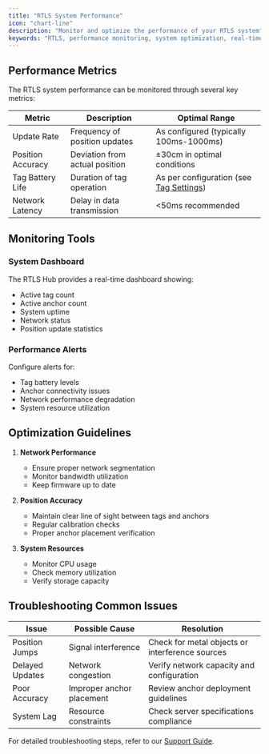 ```yaml
---
title: "RTLS System Performance"
icon: "chart-line"
description: "Monitor and optimize the performance of your RTLS system"
keywords: "RTLS, performance monitoring, system optimization, real-time location, tracking performance"
---
```


## Performance Metrics

The RTLS system performance can be monitored through several key metrics:

| Metric | Description | Optimal Range |
|--------|-------------|---------------|
| Update Rate | Frequency of position updates | As configured (typically 100ms-1000ms) |
| Position Accuracy | Deviation from actual position | ±30cm in optimal conditions |
| Tag Battery Life | Duration of tag operation | As per configuration (see [Tag Settings](/projectexecution/tagconfigurationrules/tagsettings)) |
| Network Latency | Delay in data transmission | &lt;50ms recommended |

## Monitoring Tools

### System Dashboard
The RTLS Hub provides a real-time dashboard showing:
- Active tag count
- Active anchor count
- System uptime
- Network status
- Position update statistics

### Performance Alerts
Configure alerts for:
- Tag battery levels
- Anchor connectivity issues
- Network performance degradation
- System resource utilization

## Optimization Guidelines

1. **Network Performance**
   - Ensure proper network segmentation
   - Monitor bandwidth utilization
   - Keep firmware up to date

2. **Position Accuracy**
   - Maintain clear line of sight between tags and anchors
   - Regular calibration checks
   - Proper anchor placement verification

3. **System Resources**
   - Monitor CPU usage
   - Check memory utilization
   - Verify storage capacity

## Troubleshooting Common Issues

| Issue | Possible Cause | Resolution |
|-------|---------------|------------|
| Position Jumps | Signal interference | Check for metal objects or interference sources |
| Delayed Updates | Network congestion | Verify network capacity and configuration |
| Poor Accuracy | Improper anchor placement | Review anchor deployment guidelines |
| System Lag | Resource constraints | Check server specifications compliance |

For detailed troubleshooting steps, refer to our [Support Guide](/projectexecution/troubleshooting/raisesupportticket).



